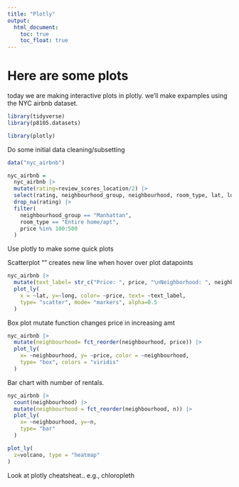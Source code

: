 ```yaml
---
title: "Plotly"
output: 
  html_document:
    toc: true
    toc_float: true
---
```


# Here are some plots

today we are making interactive plots in plotly. we'll make expamples using the NYC airbnb dataset.

```r
library(tidyverse)
library(p8105.datasets)

library(plotly)
```

Do some initial data cleaning/subsetting

```r
data("nyc_airbnb")

nyc_airbnb =
  nyc_airbnb |> 
  mutate(rating=review_scores_location/2) |> 
  select(rating, neighbourhood_group, neighbourhood, room_type, lat, long, price) |> 
  drop_na(rating) |> 
  filter(
    neighbourhood_group == "Manhattan",
    room_type == "Entire home/apt",
    price %in% 100:500
  )
```

Use plotly to make some quick plots

Scatterplot
"\n" creates new line when hover over plot datapoints
```r
nyc_airbnb |> 
  mutate(text_label= str_c("Price: ", price, "\nNeighborhood: ", neighbourhood)) |> 
  plot_ly(
    x = ~lat, y=~long, color= ~price, text= ~text_label,
    type= "scatter", mode= "markers", alpha=0.5
  )
```



Box plot
mutate function changes price in increasing amt
```r
nyc_airbnb |> 
  mutate(neighbourhood= fct_reorder(neighbourhood, price)) |> 
  plot_ly(
    x= ~neighbourhood, y= ~price, color = ~neighbourhood,
    type= "box", colors = "viridis"
  )
```

Bar chart with number of rentals.
```r
nyc_airbnb |> 
  count(neighbourhood) |> 
  mutate(neighbourhood = fct_reorder(neighbourhood, n)) |> 
  plot_ly(
    x= ~neighbourhood, y=~n,
    type= "bar"
  )
```

```r
plot_ly(
  z=volcano, type = "heatmap"
)
```

Look at plotly cheatsheat.. e.g., chloropleth




